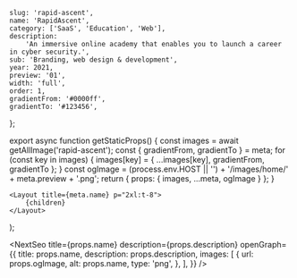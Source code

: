 
	slug: 'rapid-ascent',
	name: 'RapidAscent',
	category: ['SaaS', 'Education', 'Web'],
	description:
		'An immersive online academy that enables you to launch a career in cyber security.',
	sub: 'Branding, web design & development',
	year: 2021,
	preview: '01',
	width: 'full',
	order: 1,
	gradientFrom: '#0000ff',
	gradientTo: '#123456',
};

export async function getStaticProps() {
	const images = await getAllImage('rapid-ascent');
	const { gradientFrom, gradientTo } = meta;
	for (const key in images) {
		images[key] = { ...images[key], gradientFrom, gradientTo };
	}
	const ogImage =
		(process.env.HOST || '') + '/images/home/' + meta.preview + '.png';
	return { props: { images, ...meta, ogImage } };
}

	<Layout title={meta.name} p="2xl:t-8">
		{children}
	</Layout>
);

<NextSeo
	title={props.name}
	description={props.description}
	openGraph={{
		title: props.name,
		description: props.description,
		images: [
			{
				url: props.ogImage,
				alt: props.name,
				type: 'png',
			},
		],
	}}
/>

<Title text={meta.description} sub="RapidAscent 2021" />

<FullWidth>
	<Image {...props.images['01']} />
</FullWidth>

<Header>1 — The program</Header>

<RegularWidth>
	<Image {...props.images['02']} />
</RegularWidth>

<RegularWidth>
	<Image {...props.images['03']} />
</RegularWidth>

<RegularWidth>
	<Image {...props.images['04']} />
</RegularWidth>

<Header>2 — Application flow</Header>

<RegularWidth>
	<Image {...props.images['apply_01']} />
</RegularWidth>

<RegularWidth>
	<Image {...props.images['apply_02']} />
</RegularWidth>

<RegularWidth>
	<Image {...props.images['apply_03']} />
</RegularWidth>

<RegularWidth>
	<Image {...props.images['apply_04']} />
</RegularWidth>

<RegularWidth>
	<Image {...props.images['apply_05']} />
</RegularWidth>

<RegularWidth>
	<Image {...props.images['apply_06']} />
</RegularWidth>
